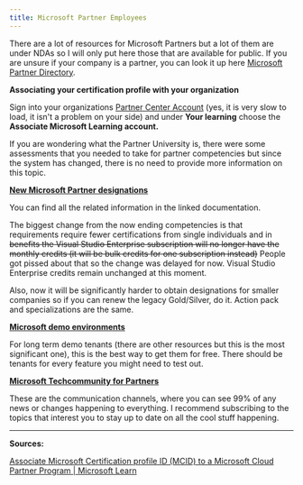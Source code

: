 ```yaml
---
title: Microsoft Partner Employees
---
```


There are a lot of resources for Microsoft Partners but a lot of them are under NDAs so I will only put here those that are available for public. If you are unsure if your company is a partner, you can look it up here [Microsoft Partner Directory](http://appsource.microsoft.com/en-us/marketplace/partner-dir/).

**Associating your certification profile with your organization**

Sign into your organizations [Partner Center Account](https://partner.microsoft.com/pc/users/myaccount) (yes, it is very slow to load, it isn't a problem on your side) and under **Your learning** choose the **Associate Microsoft Learning account.**

If you are wondering what the Partner University is, there were some assessments that you needed to take for partner competencies but since the system has changed, there is no need to provide more information on this topic.

[**New Microsoft Partner designations**](https://learn.microsoft.com/partner-center/introduction-to-pcs?WT.mc_id=165290)

You can find all the related information in the linked documentation.

The biggest change from the now ending competencies is that requirements require fewer certifications from single individuals and in ~~benefits the Visual Studio Enterprise subscription will no longer have the monthly credits (it will be bulk credits for one subscription instead)~~ People got pissed about that so the change was delayed for now. Visual Studio Enterprise credits remain unchanged at this moment.

Also, now it will be significantly harder to obtain designations for smaller companies so if you can renew the legacy Gold/Silver, do it. Action pack and specializations are the same.

[**Microsoft demo environments**](https://cdx.transform.microsoft.com/)

For long term demo tenants (there are other resources but this is the most significant one), this is the best way to get them for free. There should be tenants for every feature you might need to test out. 

[**Microsoft Techcommunity for Partners**](https://techcommunity.microsoft.com/t5/microsoft-partner-community/ct-p/PartnerCommunity?WT.mc_id=165290)

These are the communication channels, where you can see 99% of any news or changes happening to everything. I recommend subscribing to the topics that interest you to stay up to date on all the cool stuff happening.

---

**Sources:**

[Associate Microsoft Certification profile ID (MCID) to a Microsoft Cloud Partner Program | Microsoft Learn](https://learn.microsoft.com/en-us/partner-center/ms-learn-associate?WT.mc_id=165290)
